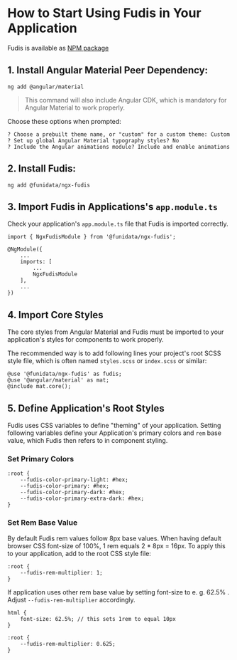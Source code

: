 
<Meta title="Documentation/Introduction/How to Start Using Fudis" />

# How to Start Using Fudis in Your Application

Fudis is available as [NPM package](https://www.npmjs.com/package/@funidata/ngx-fudis)

## 1. Install Angular Material Peer Dependency:

```
ng add @angular/material

```

> This command will also include Angular CDK, which is mandatory for Angular Material to work properly.

Choose these options when prompted:

```
? Choose a prebuilt theme name, or "custom" for a custom theme: Custom
? Set up global Angular Material typography styles? No
? Include the Angular animations module? Include and enable animations
```

## 2. Install Fudis:

```
ng add @funidata/ngx-fudis

```

## 3. Import Fudis in Applications's `app.module.ts`

Check your application's `app.module.ts` file that Fudis is imported correctly.

```
import { NgxFudisModule } from '@funidata/ngx-fudis';

@NgModule({
	...
	imports: [
		...
		NgxFudisModule
	],
	...
})
```

## 4. Import Core Styles

The core styles from Angular Material and Fudis must be imported to your application's styles for components to work properly.

The recommended way is to add following lines your project's root SCSS style file, which is often named `styles.scss` or `index.scss` or similar:

```
@use '@funidata/ngx-fudis' as fudis;
@use '@angular/material' as mat;
@include mat.core();

```

## 5. Define Application's Root Styles

Fudis uses CSS variables to define "theming" of your application. Setting following variables define your Application's primary colors and `rem` base value, which Fudis then refers to in component styling.

### Set Primary Colors

```
:root {
	--fudis-color-primary-light: #hex;
	--fudis-color-primary: #hex;
	--fudis-color-primary-dark: #hex;
	--fudis-color-primary-extra-dark: #hex;
}
```

### Set Rem Base Value

By default Fudis rem values follow 8px base values. When having default browser CSS font-size of 100%, 1 rem equals 2 \* 8px = 16px. To apply this to your application, add to the root CSS style file:

```
:root {
	--fudis-rem-multiplier: 1;
}
```

If application uses other rem base value by setting font-size to e. g. 62.5% . Adjust `--fudis-rem-multiplier` accordingly.

```
html {
 	font-size: 62.5%; // this sets 1rem to equal 10px
}

:root {
 	--fudis-rem-multiplier: 0.625;
}
```
